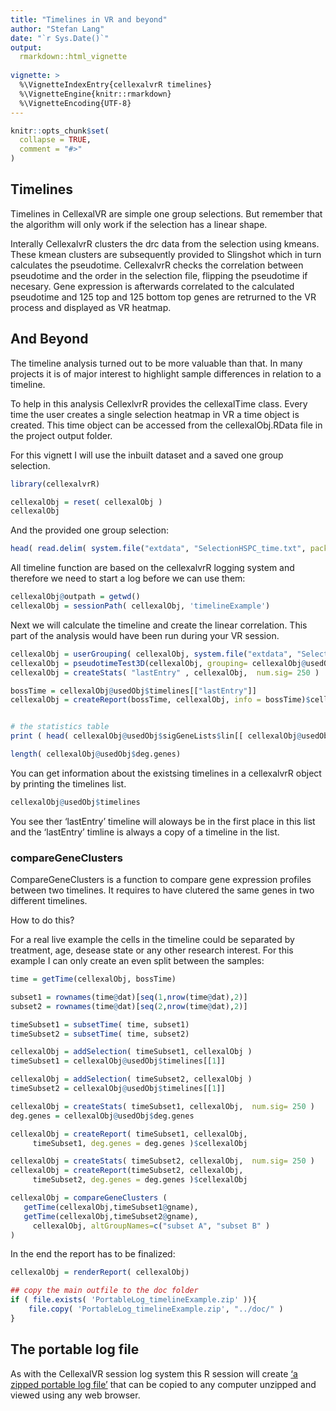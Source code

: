---
title: "Timelines in VR and beyond"
author: "Stefan Lang"
date: "`r Sys.Date()`"
output:
  rmarkdown::html_vignette
  
vignette: >
  %\VignetteIndexEntry{cellexalvrR timelines}
  %\VignetteEngine{knitr::rmarkdown}
  %\VignetteEncoding{UTF-8}
---

```{r setup, include = FALSE}
knitr::opts_chunk$set(
  collapse = TRUE,
  comment = "#>"
)
```

## Timelines

Timelines in CellexalVR are simple one group selections. 
But remember that the algorithm will only work if the selection has a linear shape.

Interally CellexalvrR clusters the drc data from the selection using kmeans.
These kmean clusters are subsequently provided to Slingshot which in turn calculates the
pseudotime. CellexalvrR checks the correlation between pseudotime and the order in the selection file,
flipping the pseudotime if necesary.
Gene expression is afterwards correlated to the calculated pseudotime and 125 top and 125 bottom top 
genes are retrurned to the VR process and displayed as VR heatmap.

## And Beyond

The timeline analysis turned out to be more valuable than that.
In many projects it is of major interest to highlight sample differences in relation to a timeline.

To help in this analysis CellexlvrR provides the cellexalTime class. Every time the user creates a single selection heatmap in VR a time object is created. This time object can be accessed from the cellexalObj.RData file in the project output folder.

For this vignett I will use the inbuilt dataset and a saved one group selection.

```{r,message=FALSE}
library(cellexalvrR)

cellexalObj = reset( cellexalObj )
cellexalObj

```

And the provided one group selection:

```{r,message=FALSE}
head( read.delim( system.file("extdata", "SelectionHSPC_time.txt", package="cellexalvrR"), header=F ) )

```

All timeline function are based on the cellexalvrR logging system and therefore we need to start a log before we can use them:

```{r,message=FALSE}

cellexalObj@outpath = getwd()
cellexalObj = sessionPath( cellexalObj, 'timelineExample')


```

Next we will calculate the timeline and create the linear correlation.
This part of the analysis would have been run during your VR session.

```{r,message=FALSE}
cellexalObj = userGrouping( cellexalObj, system.file("extdata", "SelectionHSPC_time.txt",package= "cellexalvrR") )
cellexalObj = pseudotimeTest3D(cellexalObj, grouping= cellexalObj@usedObj$lastGroup )
cellexalObj = createStats( "lastEntry" , cellexalObj,  num.sig= 250 )

bossTime = cellexalObj@usedObj$timelines[["lastEntry"]]
cellexalObj = createReport(bossTime, cellexalObj, info = bossTime)$cellexalObj


# the statistics table
print ( head( cellexalObj@usedObj$sigGeneLists$lin[[ cellexalObj@usedObj$lastGroup ]] ))

length( cellexalObj@usedObj$deg.genes)
```

You can get information about the existsing timelines in a cellexalvrR object by printing the timelines list.

```{r, message=FALSE}
cellexalObj@usedObj$timelines
```

You see ther 'lastEntry' timeline will aloways be in the first place in this list
and the 'lastEntry' timline is always a copy of a timeline in the list.

### compareGeneClusters

CompareGeneClusters is a function to compare gene expression profiles between two timelines.
It requires to have clutered the same genes in two different timelines.

How to do this?

For a real live example the cells in the timeline could be separated by treatment, age, desease state or any other research interest.
For this example I can only create an even split between the samples:

```{r, message=FALSE}
time = getTime(cellexalObj, bossTime)

subset1 = rownames(time@dat)[seq(1,nrow(time@dat),2)]
subset2 = rownames(time@dat)[seq(2,nrow(time@dat),2)]

timeSubset1 = subsetTime( time, subset1)
timeSubset2 = subsetTime( time, subset2)

cellexalObj = addSelection( timeSubset1, cellexalObj )
timeSubset1 = cellexalObj@usedObj$timelines[[1]]

cellexalObj = addSelection( timeSubset2, cellexalObj )
timeSubset2 = cellexalObj@usedObj$timelines[[1]]

cellexalObj = createStats( timeSubset1, cellexalObj,  num.sig= 250 )
deg.genes = cellexalObj@usedObj$deg.genes

cellexalObj = createReport( timeSubset1, cellexalObj, 
     timeSubset1, deg.genes = deg.genes )$cellexalObj

cellexalObj = createStats( timeSubset2, cellexalObj,  num.sig= 250 )
cellexalObj = createReport(timeSubset2, cellexalObj, 
     timeSubset2, deg.genes = deg.genes )$cellexalObj

cellexalObj = compareGeneClusters ( 
   getTime(cellexalObj,timeSubset1@gname), 
   getTime(cellexalObj,timeSubset2@gname), 
	 cellexalObj, altGroupNames=c("subset A", "subset B" ) 
)

```

In the end the report has to be finalized:

```{r, message=FALSE}
cellexalObj = renderReport( cellexalObj)
```

```{r, echo=FALSE}
## copy the main outfile to the doc folder
if ( file.exists( 'PortableLog_timelineExample.zip' )){
	file.copy( 'PortableLog_timelineExample.zip', "../doc/" )
}

```

## The portable log file

As with the CellexalVR session log system this R session will create ['a zipped portable log file'](./PortableLog_timelineExample.zip)
that can be copied to any computer unzipped and viewed using any web browser.





